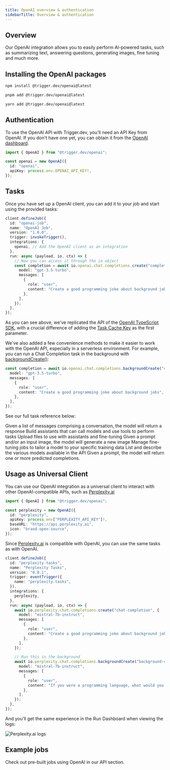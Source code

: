 ```yaml
---
title: OpenAI overview & authentication
sidebarTitle: Overview & authentication
---
```


<Snippet file="v2-deprecation-warning.mdx" />

## Overview

Our OpenAI integration allows you to easily perform AI-powered tasks, such as summarizing text, answering questions, generating images, fine tuning and much more.

## Installing the OpenAI packages

<CodeGroup>

```bash npm
npm install @trigger.dev/openai@latest
```

```bash pnpm
pnpm add @trigger.dev/openai@latest
```

```bash yarn
yarn add @trigger.dev/openai@latest
```

</CodeGroup>

## Authentication

To use the OpenAI API with Trigger.dev, you'll need an API Key from OpenAI.
If you don't have one yet, you can obtain it from the [OpenAI dashboard](https://platform.openai.com/account/api-keys).

```ts
import { OpenAI } from "@trigger.dev/openai";

const openai = new OpenAI({
  id: "openai",
  apiKey: process.env.OPENAI_API_KEY!,
});
```

## Tasks

Once you have set up a OpenAI client, you can add it to your job and start using the provided tasks:

```ts
client.defineJob({
  id: "openai-job",
  name: "OpenAI Job",
  version: "1.0.0",
  trigger: invokeTrigger(),
  integrations: {
    openai, // Add the OpenAI client as an integration
  },
  run: async (payload, io, ctx) => {
    // Now you can access it through the io object
    const completion = await io.openai.chat.completions.create("completion", {
      model: "gpt-3.5-turbo",
      messages: [
        {
          role: "user",
          content: "Create a good programming joke about background jobs",
        },
      ],
    });
  },
});
```

As you can see above, we've replicated the API of the [OpenAI TypeScript SDK](https://github.com/openai/openai-node), with a crucial difference of adding the [Task Cache Key](https://trigger.dev/docs/documentation/concepts/tasks#task-cache-keys) as the first parameter.

We've also added a few convenience methods to make it easier to work with the OpenAI API, especially in a serverless environment. For example, you can run a Chat Completion task in the background with [backgroundCreate()](/integrations/apis/openai/chat#completions-backgroundcreate):

```ts
const completion = await io.openai.chat.completions.backgroundCreate("completion", {
  model: "gpt-3.5-turbo",
  messages: [
    {
      role: "user",
      content: "Create a good programming joke about background jobs",
    },
  ],
});
```

See our full task reference below:

<CardGroup>
  <Card title="Chat Completions" icon="sparkles" href="/integrations/apis/openai/chat">
    Given a list of messages comprising a conversation, the model will return a response
  </Card>
  <Card title="Assistants (Beta)" icon="arrows-spin" href="/integrations/apis/openai/assistants">
    Build assistants that can call models and use tools to perform tasks
  </Card>
  <Card title="Files" icon="file" href="/integrations/apis/openai/files">
    Upload files to use with assistants and fine-tuning
  </Card>
  <Card title="Images" icon="image" href="/integrations/apis/openai/images">
    Given a prompt and/or an input image, the model will generate a new image
  </Card>
  <Card title="Fine Tuning Jobs" icon="vial" href="/integrations/apis/openai/fine-tunes">
    Manage fine-tuning jobs to tailor a model to your specific training data
  </Card>
  <Card title="Models" icon="server" href="/integrations/apis/openai/models">
    List and describe the various models available in the API
  </Card>
  <Card title="Completions (Legacy)" icon="scroll" href="/integrations/apis/openai/completions">
    Given a prompt, the model will return one or more predicted completions.
  </Card>
</CardGroup>

## Usage as Universal Client

You can use our OpenAI integration as a universal client to interact with other OpenAI-compatible APIs, such as [Perplexity.ai](https://docs.perplexity.ai/)

```ts
import { OpenAI } from "@trigger.dev/openai";

const perplexity = new OpenAI({
  id: "perplexity",
  apiKey: process.env["PERPLEXITY_API_KEY"]!,
  baseURL: "https://api.perplexity.ai",
  icon: "brand-open-source",
});
```

Since [Perplexity.ai](https://docs.perplexity.ai/) is compatible with OpenAI, you can use the same tasks as with OpenAI.

```ts
client.defineJob({
  id: "perplexity-tasks",
  name: "Perplexity Tasks",
  version: "0.0.1",
  trigger: eventTrigger({
    name: "perplexity.tasks",
  }),
  integrations: {
    perplexity,
  },
  run: async (payload, io, ctx) => {
    await io.perplexity.chat.completions.create("chat-completion", {
      model: "mistral-7b-instruct",
      messages: [
        {
          role: "user",
          content: "Create a good programming joke about background jobs",
        },
      ],
    });

    // Run this in the background
    await io.perplexity.chat.completions.backgroundCreate("background-chat-completion", {
      model: "mistral-7b-instruct",
      messages: [
        {
          role: "user",
          content: "If you were a programming language, what would you be and why?",
        },
      ],
    });
  },
});
```

And you'll get the same experience in the Run Dashboard when viewing the logs:

![Perplexity.ai logs](/images/perplexity.png)

## Example jobs

<Card title="Code examples" icon="code" href="https://trigger.dev/apis/openai">
  Check out pre-built jobs using OpenAI in our API section.
</Card>

